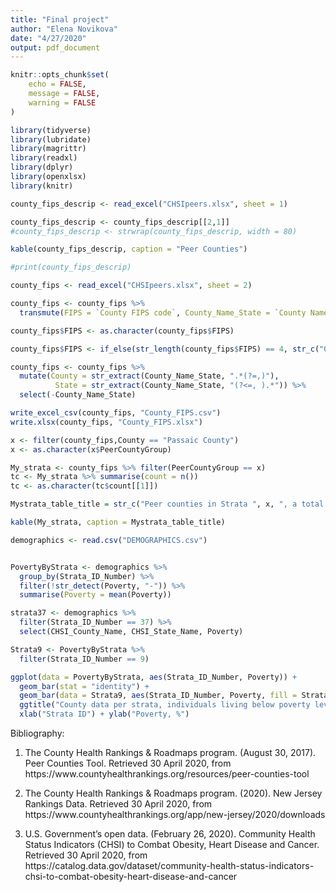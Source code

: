 ```yaml
---
title: "Final project"
author: "Elena Novikova"
date: "4/27/2020"
output: pdf_document
---
```


```r
knitr::opts_chunk$set(
	echo = FALSE,
	message = FALSE,
	warning = FALSE
)
```



```r

library(tidyverse)
library(lubridate)
library(magrittr)
library(readxl)
library(dplyr)
library(openxlsx)
library(knitr)

```

```r
county_fips_descrip <- read_excel("CHSIpeers.xlsx", sheet = 1)

county_fips_descrip <- county_fips_descrip[[2,1]]
#county_fips_descrip <- strwrap(county_fips_descrip, width = 80)

kable(county_fips_descrip, caption = "Peer Counties")

#print(county_fips_descrip)
```


```r
county_fips <- read_excel("CHSIpeers.xlsx", sheet = 2)

county_fips <- county_fips %>% 
  transmute(FIPS = `County FIPS code`, County_Name_State = `County Name, State`, PeerCountyGroup = `Peer County Group`)

county_fips$FIPS <- as.character(county_fips$FIPS)

county_fips$FIPS <- if_else(str_length(county_fips$FIPS) == 4, str_c("0", county_fips$FIPS), county_fips$FIPS)

```

```r
county_fips <- county_fips %>% 
  mutate(County = str_extract(County_Name_State, ".*(?=,)"),
          State = str_extract(County_Name_State, "(?<=, ).*")) %>% 
  select(-County_Name_State)

write_excel_csv(county_fips, "County_FIPS.csv")
write.xlsx(county_fips, "County_FIPS.xlsx")

```

```r
x <- filter(county_fips,County == "Passaic County")
x <- as.character(x$PeerCountyGroup)

My_strata <- county_fips %>% filter(PeerCountyGroup == x)
tc <- My_strata %>% summarise(count = n())
tc <- as.character(tc$count[[1]])

Mystrata_table_title = str_c("Peer counties in Strata ", x, ", a total of ", tc, " counties")

kable(My_strata, caption = Mystrata_table_title)


```

```r
demographics <- read.csv("DEMOGRAPHICS.csv")


PovertyByStrata <- demographics %>% 
  group_by(Strata_ID_Number) %>%
  filter(!str_detect(Poverty, "-")) %>% 
  summarise(Poverty = mean(Poverty))

strata37 <- demographics %>% 
  filter(Strata_ID_Number == 37) %>% 
  select(CHSI_County_Name, CHSI_State_Name, Poverty)

Strata9 <- PovertyByStrata %>% 
  filter(Strata_ID_Number == 9)

ggplot(data = PovertyByStrata, aes(Strata_ID_Number, Poverty)) +
  geom_bar(stat = "identity") +
  geom_bar(data = Strata9, aes(Strata_ID_Number, Poverty, fill = Strata_ID_Number), stat = "identity", show.legend = FALSE)+ 
  ggtitle("County data per strata, individuals living below poverty level, %") +
  xlab("Strata ID") + ylab("Poverty, %")
```







Bibliography:

1. The County Health Rankings & Roadmaps program. (August 30, 2017). Peer Counties Tool.
Retrieved 30 April 2020, from https://www.countyhealthrankings.org/resources/peer-counties-tool

2. The County Health Rankings & Roadmaps program. (2020). New Jersey Rankings Data.
Retrieved 30 April 2020, from https://www.countyhealthrankings.org/app/new-jersey/2020/downloads

3. U.S. Government’s open data. (February 26, 2020). Community Health Status Indicators (CHSI) to Combat Obesity, Heart Disease and Cancer.
Retrieved 30 April 2020, from https://catalog.data.gov/dataset/community-health-status-indicators-chsi-to-combat-obesity-heart-disease-and-cancer
